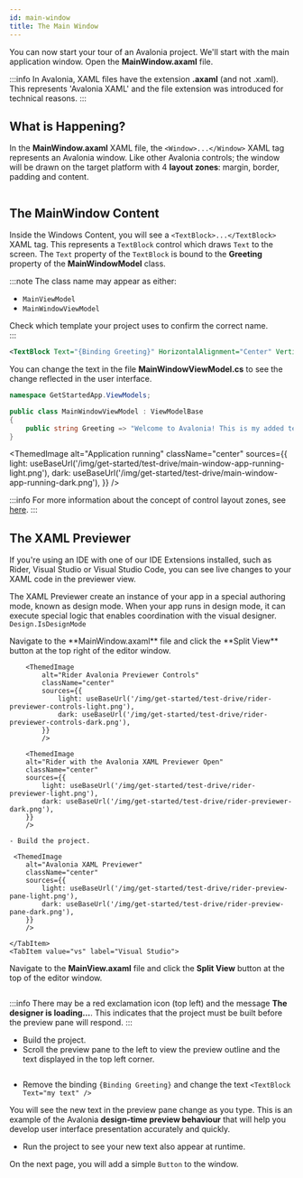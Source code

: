 ```yaml
---
id: main-window
title: The Main Window
---
```



You can now start your tour of an Avalonia project. We'll start with the main application window. Open the **MainWindow.axaml** file.

:::info
In Avalonia, XAML files have the extension **.axaml** (and not .xaml). This represents 'Avalonia XAML' and 
the file extension was introduced for technical reasons.
:::

## What is Happening?

In the **MainWindow.axaml** XAML file, the `<Window>...</Window>` XAML tag represents an Avalonia window. Like other 
Avalonia controls; the window will be drawn on the target platform with 4 **layout zones**: margin, border, padding and content.

<img src={LayoutZonesDiagram} alt="" />

## The MainWindow Content

Inside the Windows Content, you will see a `<TextBlock>...</TextBlock>` XAML tag. This represents a `TextBlock` control which draws 
`Text` to the screen. The `Text` property of the `TextBlock` is bound to the **Greeting** property of 
the **MainWindowModel** class.

:::note
The class name may appear as either:  
- `MainViewModel`  
- `MainWindowViewModel`  

Check which template your project uses to confirm the correct name.  
:::

```xml title='XAML'
<TextBlock Text="{Binding Greeting}" HorizontalAlignment="Center" VerticalAlignment="Center"/>
```

You can change the text in the file **MainWindowViewModel.cs** to see the change reflected in the user interface.

```csharp title='C#'
namespace GetStartedApp.ViewModels;

public class MainWindowViewModel : ViewModelBase
{
    public string Greeting => "Welcome to Avalonia! This is my added text.";
}
```

<ThemedImage
            alt="Application running"
            className="center"
            sources={{
                light: useBaseUrl('/img/get-started/test-drive/main-window-app-running-light.png'),
                dark: useBaseUrl('/img/get-started/test-drive/main-window-app-running-dark.png'),
            }}
            />

:::info
For more information about the concept of control layout zones, see [here](../../concepts/layout/layout-zones).
:::

## The XAML Previewer

If you're using an IDE with one of our IDE Extensions installed, such as Rider, Visual Studio or Visual Studio Code, you can see live changes to your XAML code in the previewer view. 

The XAML Previewer create an instance of your app in a special authoring mode, known as design mode. When your app runs in design mode, it can execute special logic that enables coordination with the visual designer. `Design.IsDesignMode` 

<Tabs groupId="ide">
    <TabItem value="rider" label="Rider">
        Navigate to the **MainWindow.axaml** file and click the **Split View** button at the top right of the editor window.

        <ThemedImage
            alt="Rider Avalonia Previewer Controls"
            className="center"
            sources={{
                light: useBaseUrl('/img/get-started/test-drive/rider-previewer-controls-light.png'),
                dark: useBaseUrl('/img/get-started/test-drive/rider-previewer-controls-dark.png'),
            }}
            />

        <ThemedImage
        alt="Rider with the Avalonia XAML Previewer Open"
        className="center"
        sources={{
            light: useBaseUrl('/img/get-started/test-drive/rider-previewer-light.png'),
            dark: useBaseUrl('/img/get-started/test-drive/rider-previewer-dark.png'),
        }}
        />

    - Build the project.

     <ThemedImage
        alt="Avalonia XAML Previewer"
        className="center"
        sources={{
            light: useBaseUrl('/img/get-started/test-drive/rider-preview-pane-light.png'),
            dark: useBaseUrl('/img/get-started/test-drive/rider-preview-pane-dark.png'),
        }}
        />

    </TabItem>
    <TabItem value="vs" label="Visual Studio">

Navigate to the **MainView.axaml** file and click the **Split View** button at the top of the editor window.

<img className="center" src={VsPreviewerScreenshot} alt="" />

:::info
There may be a red exclamation icon (top left) and the message **The designer is loading...**. This indicates that the project must be built before the preview pane will respond.
:::

- Build the project.
- Scroll the preview pane to the left to view the preview outline and the text displayed in the top left corner.

<img className="center" src={VsPreviewPaneScreenshot} alt="" />
</TabItem>

</Tabs>

- Remove the binding `{Binding Greeting}` and change the text `<TextBlock Text="my text" />`

You will see the new text in the preview pane change as you type. This is an example of the Avalonia **design-time preview behaviour** that will help you develop user interface presentation accurately and quickly.

- Run the project to see your new text also appear at runtime.

On the next page, you will add a simple `Button` to the window.
